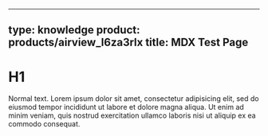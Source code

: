 
---
type: knowledge
product: products/airview_l6za3rlx
title: MDX Test Page
---

# H1

Normal text. Lorem ipsum dolor sit amet, consectetur adipisicing elit, sed do eiusmod
tempor incididunt ut labore et dolore magna aliqua. Ut enim ad minim veniam,
quis nostrud exercitation ullamco laboris nisi ut aliquip ex ea commodo
consequat.

